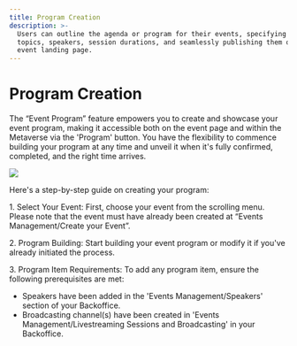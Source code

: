 ```yaml
---
title: Program Creation
description: >-
  Users can outline the agenda or program for their events, specifying session
  topics, speakers, session durations, and seamlessly publishing them on the
  event landing page.
---
```


# Program Creation

The “Event Program” feature empowers you to create and showcase your event program, making it accessible both on the event page and within the Metaverse via the 'Program' button. You have the flexibility to commence building your program at any time and unveil it when it's fully confirmed, completed, and the right time arrives.

![](/img/Marvaimages/documentationavatarmeetingprogramee.jpg)

Here's a step-by-step guide on creating your program:

1\. Select Your Event: First, choose your event from the scrolling menu. Please note that the event must have already been created at “Events Management/Create your Event”.

2\.  Program Building: Start building your event program or modify it if you've already initiated the process.

3\. Program Item Requirements: To add any program item, ensure the following prerequisites are met:

* Speakers have been added in the 'Events Management/Speakers' section of your Backoffice.
* Broadcasting channel(s) have been created in 'Events Management/Livestreaming Sessions and Broadcasting' in your Backoffice.

